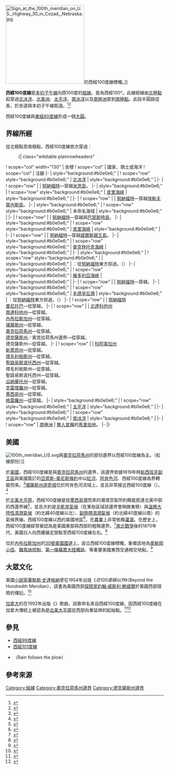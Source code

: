 {{NoteTA
|G1=地名
|G2=Toponym
|G3=USState
|4=zh:皮里海峽;zh-hant:皮里海峽;zh-hans:皮里海峡;
}}
{{Location map-line|lon=-100}}
{{kml}}
[[File:Sign_at_the_100th_meridian_on_U.S._Highway_30_in_Cozad,_Nebraska.jpg|250px]]{{le|科扎德|Cozad, Nebraska}}的西經100度線標幟。]]

'''西經100度線'''是[[本初子午線|本初子午線]]向西100度的[[經線|經線]]，是為西經100°。此線經線由[[北極點|北極點]]起穿過[[北冰洋|北冰洋]]、[[北美洲|北美洲]]、[[太平洋|太平洋]]、[[南冰洋|南冰洋]]以及[[南極洲|南極洲]]直到[[南極點|南極點]]。此段半圓路徑長{{convert|20003932|km}}，於赤道與本初子午線距{{convert|11132|km}}遠。<ref name="noaa">{{cite web | language  = en
 | url  = http://www.ngs.noaa.gov/PUBS_LIB/inverse.pdf
 | title  = Direct and Inverse Solutions of Geodesics on the Ellipsoid with application of nested equation
 | author  = T. Vincenty
 | date  = 1975-04
 | accessdate  = 2018-12-16
 | archive-date  = 2013-01-28
 | archive-url  = https://www.webcitation.org/6DzvSBPa5?url=http://www.ngs.noaa.gov/PUBS_LIB/inverse.pdf
 | dead-url  = no
 }}</ref><ref name="latlon">{{cite web | language  = en
 | url = http://www.movable-type.co.uk/scripts/latlong-vincenty.html
 | title = Vincenty formula for distance between two Latitude/Longitude points
 | website = Movable type scripts
 | accessdate = 2017-05-17
 | archive-date = 2013-01-28
 | archive-url = https://www.webcitation.org/6DzvScM3g?url=http://www.movable-type.co.uk/scripts/latlong-vincenty.html
 | dead-url = yes
 }}</ref>

西經100度線與[[東經80度線|東經80度線]]形成一個[[大圓|大圓]]。

==界線所經==
從北極點至南極點，西經100度線依次穿過：

:{| class="wikitable plainrowheaders"
! scope="col" width="130" | 坐標
! scope="col" | 國家、領土或海洋
! scope="col" | 注腳
|-
| style="background:#b0e0e6;" | {{Coord|90|0|N|100|0|W|type:waterbody|name=Arctic Ocean}}
! scope="row" style="background:#b0e0e6;" | [[北冰洋|北冰洋]]
| style="background:#b0e0e6;" |
|-
| {{Coord|80|6|N|100|0|W|type:country|name=Canada}}
! scope="row" | {{CAN}}
| [[努納福特|努納福特]]—穿越[[米恩島|米恩島]]。 
|-
| style="background:#b0e0e6;" | {{Coord|79|52|N|100|0|W|type:waterbody|name=Peary Channel}}
! scope="row" style="background:#b0e0e6;" | [[皮里海峽|皮里海峽]]
| style="background:#b0e0e6;" |
|-
| {{Coord|78|44|N|100|0|W|type:country|name=Canada}}
! scope="row" | {{CAN}}
| [[努納福特|努納福特]]—穿越[[埃勒夫靈內斯島|埃勒夫靈內斯島]]。 
|-
| style="background:#b0e0e6;" | {{Coord|77|48|N|100|0|W|type:waterbody}}
! scope="row" style="background:#b0e0e6;" | 未命名海域
| style="background:#b0e0e6;" |
|-
| {{Coord|76|45|N|100|0|W|type:country|name=Canada}}
! scope="row" | {{CAN}}
| [[努納福特|努納福特]]—穿越{{le|貝克利島|Berkeley Islands}}與[[巴瑟斯特島|巴瑟斯特島]]。 
|-
| style="background:#b0e0e6;" | {{Coord|74|59|N|100|0|W|type:waterbody|name=Parry Channel}}
! scope="row" style="background:#b0e0e6;" | [[皮里海峽|皮里海峽]]
| style="background:#b0e0e6;" |
|-
| {{Coord|73|57|N|100|0|W|type:country|name=Canada}}
! scope="row" | {{CAN}}
| [[努納福特|努納福特]]—穿越[[威爾斯親王島_(加拿大北極群島)|威爾斯親王島]]。
|-
| style="background:#b0e0e6;" | {{Coord|71|52|N|100|0|W|type:waterbody|name=M'Clintock Channel}}
! scope="row" style="background:#b0e0e6;" | [[麥克林托克海峽|麥克林托克海峽]]
| style="background:#b0e0e6;" |
|-
| style="background:#b0e0e6;" | {{Coord|70|35|N|100|0|W|type:waterbody|name=Larsen Sound}}
! scope="row" style="background:#b0e0e6;" | {{le|拉森灣 (北冰洋)|Larsen Sound|拉森灣}}
| style="background:#b0e0e6;" | {{CAN}}：從[[努納福特|努納福特]]{{le|蓋茨黑德島|Gateshead Island}}東方掠過。（{{Coord|70|35|N|100|9|W|type:isle|name=Gateshead Island}}）
|-
| style="background:#b0e0e6;" | {{Coord|69|58|N|100|0|W|type:waterbody|name=Victoria Strait}}
! scope="row" style="background:#b0e0e6;" | [[維多利亞海峽|維多利亞海峽]]
| style="background:#b0e0e6;" |
|-
| {{Coord|69|3|N|100|0|W|type:country_region:CA-NU|name=Canada}}
! scope="row" | {{CAN}}
| [[努納福特|努納福特]]—穿越{{le|皇家地理學會群島|Royal Geographical Society Island}}。
|-
| style="background:#b0e0e6;" | {{Coord|68|57|N|100|0|W|type:waterbody|name=Queen Maud Gulf}}
! scope="row" style="background:#b0e0e6;" | [[毛德皇后灣|毛德皇后灣]]
| style="background:#b0e0e6;" | {{CAN}}：從[[努納福特|努納福特]]{{le|哈特島 (努納福特)|Hat Island (Victoria Strait)|哈特島}}東方掠過。（{{Coord|68|18|N|100|2|W|type:isle|name=Hat Island}}）
|-
| {{Coord|67|50|N|100|0|W|type:country_region:CA|name=Canada}}
! scope="row" | {{CAN}}
| [[努納福特|努納福特]]<br/> [[曼尼托巴|曼尼托巴]]—從{{Coord|60|0|N|100|0|W|type:adm1st|name=Manitoba}}穿越。
|-
| {{Coord|49|0|N|100|0|W|type:adm1st_region:US-ND|name=United States (North Dakota)}}
! scope="row" | {{USA}}
| [[北達科他州|北達科他州]]<br/> [[南達科他州|南達科他州]]—從{{coord|45|56|N|100|0|W|type:adm1st_region:US-SD|name=South Dakota}}穿越。<br/> [[內布拉斯加州|內布拉斯加州]]—從{{coord|43|0|N|100|0|W|type:adm1st_region:US-NE|name=Nebraska}}穿越。<br/> [[堪薩斯州|堪薩斯州]]—從{{coord|40|0|N|100|0|W|type:adm1st_region:US-KS|name=Kansas}}穿越。<br/> [[奧克拉荷馬州|奧克拉荷馬州]]—從{{coord|37|0|N|100|0|W|type:adm1st_region:US-OK|name=Oklahoma}}穿越。<br/> [[德克薩斯州|德克薩斯州]]／奧克拉荷馬州邊界—從{{coord|36|30|N|100|0|W|type:adm1st_region:US|name=Texas / Oklahoma border}}穿越。<br/> 德克薩斯州—從{{coord|34|34|N|100|0|W|type:adm1st_region:US-TX|name=Texas}}穿越。
|-
| {{Coord|28|0|N|100|0|W|type:country_region:MX|name=Mexico}}
! scope="row" | {{MEX}}
| [[科阿韋拉州|科阿韋拉州]]<br/> [[新萊昂州|新萊昂州]]—從{{coord|27|37|N|100|0|W|type:adm1st|name=Nuevo León}}穿越。<br/> [[塔毛利帕斯州|塔毛利帕斯州]]—從{{coord|23|24|N|100|0|W|type:adm1st|name=Tamaulipas}}穿越。<br/> [[聖路易斯波托西州|聖路易斯波托西州]]—從{{coord|23|10|N|100|0|W|type:adm1st|name=San Luis Potosí}}穿越。<br/> 塔毛利帕斯州—從{{coord|22|54|N|100|0|W|type:adm1st|name=Tamaulipas}}穿越。<br/> 聖路易斯波托西州—從{{coord|22|50|N|100|0|W|type:adm1st|name=San Luis Potosí}}穿越。<br/> [[瓜納華托州|瓜納華托州]]—從{{coord|21|30|N|100|0|W|type:adm1st|name=Guanajuato}}穿越。<br/> [[克雷塔羅州|克雷塔羅州]]—從{{coord|21|12|N|100|0|W|type:adm1st|name=Querétaro}}穿越。<br/> [[墨西哥州|墨西哥州]]—從{{coord|20|6|N|100|0|W|type:adm1st|name=Mexico State}}穿越。<br/> [[格雷羅州|格雷羅州]]—從{{coord|18|35|N|100|0|W|type:adm1st|name=Guerro}}穿越。
|-
| style="background:#b0e0e6;" | {{Coord|16|54|N|100|0|W|type:waterbody|name=Pacific Ocean}}
! scope="row" style="background:#b0e0e6;" | [[太平洋|太平洋]]
| style="background:#b0e0e6;" |
|-
| style="background:#b0e0e6;" | {{Coord|60|0|S|100|0|W|type:waterbody|name=Southern Ocean}}
! scope="row" style="background:#b0e0e6;" | [[南冰洋|南冰洋]]
| style="background:#b0e0e6;" |
|-
| {{Coord|71|55|S|100|0|W|type:country_region:AQ|name=Antarctica}}
! scope="row" | [[南極洲|南極洲]]
| [[無主土地|無人宣稱]]的[[馬里伯地|馬里伯地]]。
|-
|}

==美國==
[[File:100th_meridian_US.svg|thumb]]與[[奧克拉荷馬州|奧克拉荷馬州]]的部份邊界以西經100度線為主。（紅線部份）]]

於[[美國|美國]]，西經100度線是{{le|德克薩斯州鍋柄狀地區|Texas panhandle}}與[[奧克拉荷馬州|奧克拉荷馬州]]的邊界，該邊界依據1819年時[[新西班牙副王區|新西班牙副王區]]與美國簽訂的[[亞當斯-奧尼斯條約|亞當斯-奧尼斯條約]]中以[[紅河_(密西西比河)|紅河]]、[[阿肯色河|阿肯色河]]、西經100度線為界轉變而來。<ref name="Danver2013">{{cite book | language  = en |first=Steven L. |last=Danver |title=Encyclopedia of Politics of the American West |url=https://books.google.com/books?id=UCRzAwAAQBAJ&pg=PA147 |date=2013-05-14 |publisher=SAGE Publications |isbn=978-1-4522-7606-9 |page=147 |access-date=2016-01-04 |archive-date=2019-06-04 |archive-url=https://web.archive.org/web/20190604121413/https://books.google.com/books?id=UCRzAwAAQBAJ&pg=PA147 |dead-url=no }}</ref>[[堪薩斯州|堪薩斯州]][[道奇城_(堪薩斯州)|道奇城]]位於阿肯色河流域上，並且非常接近西經100度線（{{Coord|37|45|35|N|100|01|06|W|}}）。<ref>{{cite web | language  = en | title = Dodge City, Kansas | url = https://latitude.to/articles-by-country/us/united-states/3543/dodge-city-kansas | website = latitude.to | access-date = 2022-04-11 | archive-date = 2022-04-11 | archive-url = https://web.archive.org/web/20220411160718/https://latitude.to/articles-by-country/us/united-states/3543/dodge-city-kansas | dead-url = no }}</ref>

於[[北美大平原|北美大平原]]，西經100度線是從[[墨西哥灣|墨西哥灣]]而來的潮濕空氣所約略能抵達北美中部的西邊界線<ref>{{cite magazine | language  = en | first = Shannon | last = Hall | title = A Nation Divided: Arid/Humid Climate Boundary in U.S. Creeps Eastward | url = https://www.scientificamerican.com/article/a-nation-divided-arid-humid-climate-boundary-in-u-s-creeps-eastward/ | publisher = [[科学美国人|Scientific American]]  | date = 2018-04-27 | access-date = 2022-04-22 | archive-date = 2022-02-15 | archive-url = https://web.archive.org/web/20220215004050/https://www.scientificamerican.com/article/a-nation-divided-arid-humid-climate-boundary-in-u-s-creeps-eastward/ | dead-url = no }}</ref>，並且大約是[[半乾旱氣候|半乾旱氣候]]（在某些區域該邊界會稍微東移）與[[溫帶大陸性濕潤氣候|溫帶大陸性濕潤氣候]]（約北緯40度線以北）、[[副熱帶濕潤氣候|副熱帶濕潤氣候]]（約北緯40度線以南）的氣候界線。西經100度線以西的美國地區<ref>{{cite book | language  = en | first1 = Rudi | last1 = Hartmann | first2 = Jing'ai | last2 = Wang | first3 = Tao | last3 = Ye | title = A Comparative Geography of China and the U.S. |url=https://books.google.com.tw/books?id=KfUsBAAAQBAJ&pg=PA34&lpg=PA34&dq=40++parallel+humid+continental++humid+subtropical&source=bl&ots=rFboug0dvr&sig=ACfU3U2mS-RKYwhmOYw58TVtkNpikIAQAQ&hl=zh-TW&sa=X&ved=2ahUKEwjp5-Dg3af3AhUPpVYBHdgFBUMQ6AF6BAghEAM#v=onepage&q=40%20%20parallel%20humid%20continental%20%20humid%20subtropical&f=false | year = 2014 | publisher = Springer | isbn = 9789401787925 | page=34 }}</ref>，在[[農業|農業]]上非常依賴[[灌溉|灌溉]]。在歷史上，西經100度線經常被認為是美國東部與西部的粗略邊界。<ref>{{cite magazine | language  = en | first = Harvey | last = Leifert | title = Dividing line: The past, present and future of the 100th Meridian | url = https://www.earthmagazine.org/article/dividing-line-past-present-and-future-100th-meridian/ | publisher = EARTH Magazine | date = 2018-01-09 | access-date = 2022-04-11 | archive-date = 2022-03-28 | archive-url = https://web.archive.org/web/20220328233646/https://www.earthmagazine.org/article/dividing-line-past-present-and-future-100th-meridian/ | dead-url = no }}</ref>[[南北戰爭|南北戰爭]]後的1870年代，美國白人向西擴展定居點至西經100度線左右。<ref>{{cite book | language  = en | author = Washington State Historical Society | title = The Pacific Northwest Quarterly |url=https://books.google.com.tw/books?id=57Q3AQAAIAAJ&pg=PA118&dq=White+settlement+westward++1870s+100+meridian&hl=zh-TW&sa=X&ved=2ahUKEwipv6ySwa73AhVQx2EKHazRC-AQ6AF6BAgEEAI#v=onepage&q=White%20settlement%20westward%20%201870s%20100%20meridian&f=false | year = 1908 | publisher = University of Washington | isbn =  | page=118 }}</ref>

位於[[內布拉斯加州|內布拉斯加州]]{{le|科扎德|Cozad, Nebraska}}的[[30號美國國道|30號美國國道]]上，設立西經100度線標幟，象徵該地為[[奧勒岡小徑|奧勒岡小徑]]、[[驛馬快信制|驛馬快信制]]、[[第一條橫貫大陸鐵路|第一條橫貫大陸鐵路]]、{{le|林肯高速公路|Lincoln Highway}}等重要美國東西交通相交地點。<ref>{{cite book | language  = en | first1 = Jody L. | last1 = Lamp | first2 = Melody | last2 = Dobson | title = History of Nebraska Agriculture, A: A Life Worth Living |url=https://books.google.com.tw/books?id=ow7iDgAAQBAJ&dq=U.S.+Highway+30+++Cozad+meridian++Oregon+Trail+Pony+Express+transcontinental+railroad&hl=zh-TW&source=gbs_navlinks_s | year = 2017 | publisher = Arcadia Publishing | isbn = 9781467136495 | page = 134-135 }}</ref>

==大眾文化==
美國[[小說家|小說家]][[華勒斯·史達格納|華勒斯·史達格納]]曾在1954年出版《''在100度線以外''》（Beyond the Hundredth Meridian），該書為美國西部[[探險家|探險家]][[約翰·威斯利·鮑威爾|約翰·威斯利·鮑威爾]]於美國西部探險的傳記。<ref>{{cite book | language  = en |first=Wallace |last=Stegner |title=Beyond the Hundredth Meridian: John Wesley Powell and the Second Opening of the West |url=https://books.google.com.tw/books?id=-q4BPeGQ0jcC&dq=Beyond+the+Hundredth+Meridian&hl=zh-TW&source=gbs_navlinks_s |year=1992 |publisher=Penguin |isbn=978-1-1010-7585-2 |access-date=2018-12-16 |archive-date=2019-06-09 |archive-url=https://web.archive.org/web/20190609022246/https://books.google.com.tw/books?id=-q4BPeGQ0jcC&dq=Beyond+the+Hundredth+Meridian&hl=zh-TW&source=gbs_navlinks_s |dead-url=no }}</ref>

[[加拿大|加拿大]]的{{le|悲劇之果樂團|The Tragically Hip}}在1992年出版《''{{le|在一百本初子午線|At the Hundredth Meridian}}''》歌曲，該歌命名來自西經100度線，因西經100度線在加拿大傳統上被認為是[[北美大平原|北美大平原]]從西部向東延伸的起始點。<ref>{{cite web | language  = en | title = At The Hundredth Meridian references | url = http://www.hipmuseum.com/100.html | website = A Museum After Dark located at hipmuseum.com | access-date = 2022-04-11 | archive-date = 2021-05-17 | archive-url = https://web.archive.org/web/20210517102029/http://hipmuseum.com/100.html | dead-url = no }}</ref><ref>{{cite web | language  = en | title = At the 100th Meridian: Where the Great Plains begin | url = https://www.capjournal.com/opinions/from_the_editor/at-the-100th-meridian-where-the-great-plains-begin/article_cb696c32-0652-11e1-98b0-001cc4c03286.html | publisher = Capital Journal | date = 2019-09-24 | access-date = 2022-04-11 | archive-date = 2022-04-11 | archive-url = https://web.archive.org/web/20220411155832/https://www.capjournal.com/opinions/from_the_editor/at-the-100th-meridian-where-the-great-plains-begin/article_cb696c32-0652-11e1-98b0-001cc4c03286.html | dead-url = no }}</ref>

==參見==
*[[西經99度線|西經99度線]]
*[[西經101度線|西經101度線]]
*{{le|雨跟隨犁|Rain follows the plow}}（Rain follows the plow）

==參考來源==
{{reflist|2}}

{{geographical coordinates|state=collapsed}}

{{DEFAULTSORT:100th Meridian West}}
[[Category:經線|Category:經線]]
[[Category:奧克拉荷馬州邊界|Category:奧克拉荷馬州邊界]]
[[Category:德克薩斯州邊界|Category:德克薩斯州邊界]]